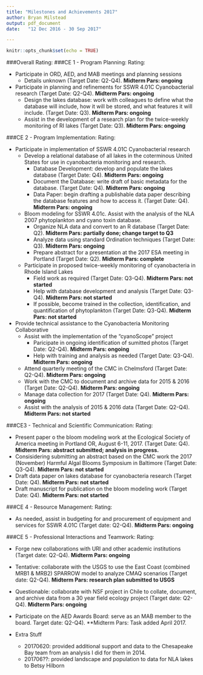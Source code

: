```yaml
---
title: "Milestones and Achievements 2017"
author:	Bryan Milstead
output: pdf_document
date:	"12 Dec 2016 - 30 Sep 2017"

---
```


```r
knitr::opts_chunk$set(echo = TRUE)
```

###Overall Rating: 
###CE 1 - Program Planning:
Rating: 

* Participate in ORD, AED, and MAB meetings and planning sessions
    - Details unknown (Target Date: Q2-Q4). **Midterm Pars: ongoing**
* Participate in planning and refinements for SSWR 4.01C Cyanobacterial research (Target Date: Q2-Q4). **Midterm Pars: ongoing**
    - Design the lakes database: work with colleagues to define what the database will include, how it will be stored, and what features it will include. (Target Date: Q3). **Midterm Pars: ongoing**
    - Assist in the development of a research plan for the twice-weekly monitoring of RI lakes (Target Date: Q3). **Midterm Pars: ongoing**

###CE 2 - Program Implementation: 
Rating: 

* Participate in implementation of SSWR 4.01C Cyanobacterial research 
    - Develop a relational database of all lakes in the coterminous United States for use in cyanobacteria monitoring and research.  
        - Database Development:  develop and populate the lakes database (Target Date: Q4). **Midterm Pars: ongoing**
        - Document the Database:  write draft of basic metadata for the database. (Target Date: Q4). **Midterm Pars: ongoing**
        - Data Paper: begin drafting a publishable data paper describing the database features and how to access it. (Target Date: Q4). **Midterm Pars: ongoing**
    - Bloom modeling for SSWR 4.01c.  Assist with the analysis of the NLA 2007 phytoplankton and cyano toxin database. 
        - Organize NLA data and convert to an R database (Target Date: Q2). **Midterm Pars: partially done; change target to Q3**
        - Analyze data using standard Ordination techniques (Target Date: Q3). **Midterm Pars: ongoing**
        - Prepare abstract for a presentation at the 2017 ESA meeting in Portland (Target Date: Q2). **Midterm Pars: complete**
        
    - Participate in proposed twice-weekly monitoring of cyanobacteria in Rhode Island Lakes
        - Field work as required (Target Date: Q3-Q4). **Midterm Pars: not started** 
        - Help with database development and analysis (Target Date: Q3-Q4). **Midterm Pars: not started** 
        - If possible, become trained in the collection, identification, and quantification of phytoplankton (Target Date: Q3-Q4). **Midterm Pars: not started**
* Provide technical assistance to the Cyanobacteria Monitoring Collaborative
    - Assist with the implementation of the "cyanoScope" project
        - Paricipate in ongoing identification of sumitted photos (Target Date: Q2-Q4). **Midterm Pars: ongoing** 
        - Help with training and analysis as needed (Target Date: Q3-Q4). **Midterm Pars: ongoing**
    - Attend quarterly meeting of the CMC in Chelmsford (Target Date: Q2-Q4). **Midterm Pars: ongoing** 
    - Work with the CMC to document and archive data for 2015 & 2016 (Target Date: Q2-Q4). **Midterm Pars: ongoing** 
    - Manage data collection for 2017 (Target Date: Q4). **Midterm Pars: ongoing** 
    - Assist with the analysis of 2015 & 2016 data (Target Date: Q2-Q4). **Midterm Pars: not started** 
    

###CE3 - Technical and Scientific Communication: 
Rating: 

* Present paper o the bloom modeling work at the Ecological Society of America meeting in Portland OR, August 6-11, 2017.  (Target Date: Q4). **Midterm Pars: abstract submitted; analysis in progress.**
* Consisidering submitting an abstract based on the CMC work the 2017 (November) Harmful Algal Blooms Symposium in Baltimore (Target Date: Q3-Q4). **Midterm Pars: not started** 
* Draft data paper on lakes database for cyanobacteria research (Target Date: Q4). **Midterm Pars: not started** 
* Draft manuscript for publication on the bloom modeling work (Target Date: Q4). **Midterm Pars: not started** 

###CE 4 - Resource Management:
Rating: 

* As needed, assist in budgeting for and procurement of equipment and services for SSWR 4.01C (Target date: Q2-Q4). **Midterm Pars: ongoing** 

###CE 5 - Professional Interactions and Teamwork:
Rating: 

* Forge new collaborations with URI and other academic institutions (Target date: Q2-Q4).  **Midterm Pars: ongoing**  
* Tentative: collaborate with the USGS to use the East Coast (combined MRB1 & MRB2) SPARROW model to analyze CMAQ scenarios (Target date: Q2-Q4). **Midterm Pars: research plan submitted to USGS** 
* Questionable: collaborate with NSF project in Chile to collate, document, and archive data from a 30 year field ecology project (Target date: Q2-Q4).  **Midterm Pars: ongoing**
* Participate on the AED Awards Board: serve as an MAB member to the board. Target date: Q2-Q4).  **Midterm Pars: Task added April 2017.  

* Extra Stuff
    - 20170620: provided additional support and data to the Chesapeake Bay team from an analysis I did for them in 2014.
    - 201706??: provided landscape and population to data for NLA lakes to Betsy Hilborn
